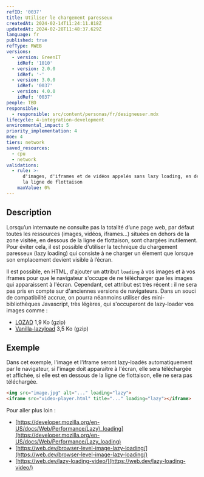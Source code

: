 ```yaml
---
refID: '0037'
title: Utiliser le chargement paresseux
createdAt: 2024-02-14T11:24:11.818Z
updatedAt: 2024-02-28T11:48:37.629Z
language: fr
published: true
refType: RWEB
versions:
  - version: GreenIT
    idRef: '1010'
  - version: 2.0.0
    idRef: '-'
  - version: 3.0.0
    idRef: '0037'
  - version: 4.0.0
    idRef: '0037'
people: TBD
responsible:
  - responsible: src/content/personas/fr/designeuser.mdx
lifecycle: 4-integration-development
environmental_impact: 5
priority_implementation: 4
moe: 4
tiers: network
saved_resources:
  - cpu
  - network
validations:
  - rule: >-
      d'images, d'iframes et de vidéos appelés sans lazy loading, en dessous de
      la ligne de flottaison
    maxValue: 0%
---
```


## Description

Lorsqu’un internaute ne consulte pas la totalité d’une page web, par défaut toutes les ressources (images, vidéos, iframes...)
situées en dehors de la zone visitée, en dessous de la ligne de flottaison, sont chargées inutilement. Pour éviter cela,
il est possible d'utiliser la technique du chargement paresseux (lazy loading) qui consiste à ne charger un élement que
lorsque son emplacement devient visible à l’écran.

Il est possible, en HTML, d'ajouter un attribut `loading` à vos images et à vos iframes pour que le navigateur s'occupe
de ne télécharger que les images qui apparaissent à l'écran. Cependant, cet attribut est très récent : il ne sera
pas pris en compte sur d'anciennes versions de navigateurs. Dans un souci de compatibilité accrue, on pourra néanmoins
utiliser des mini-bibliothèques Javascript, très légères, qui s'occuperont de lazy-loader vos images comme :

* [LOZAD](https://cdn.jsdelivr.net/npm/lozad) 1,9 Ko (gzip)
* [Vanilla-lazyload](https://cdn.jsdelivr.net/npm/vanilla-lazyload/dist/lazyload.min.js) 3,5 Ko (gzip)

## Exemple

Dans cet exemple, l'image et l'iframe seront lazy-loadés automatiquement par le navigateur, si l'image doit apparaitre à
l'écran, elle sera téléchargée et affichée, si elle est en dessous de la ligne de flottaison, elle ne sera pas téléchargée.

```html
<img src="image.jpg" alt="..." loading="lazy">
<iframe src="video-player.html" title="..." loading="lazy"></iframe>
```

Pour aller plus loin :

* [https://developer.mozilla.org/en-US/docs/Web/Performance/Lazy\_loading](https://developer.mozilla.org/en-US/docs/Web/Performance/Lazy_loading)
* [https://web.dev/browser-level-image-lazy-loading/](https://web.dev/browser-level-image-lazy-loading/)
* [https://web.dev/lazy-loading-video/](https://web.dev/lazy-loading-video/)
